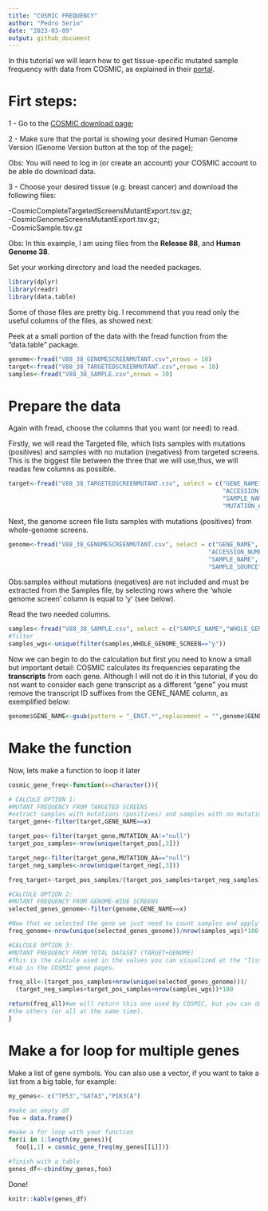 ```yaml
---
title: "COSMIC FREQUENCY"
author: "Pedro Serio"
date: "2023-03-09"
output: github_document
---
```


In this tutorial we will learn how to get tissue-specific mutated sample frequency with
data from COSMIC, as explained in their [portal](https://cancer.sanger.ac.uk/cosmic/help/faq).

# Firt steps:

1 - Go to the [COSMIC download page](https://cancer.sanger.ac.uk/cosmic/download);

2 - Make sure that the portal is showing your desired Human Genome Version (Genome Version button at the top of the page);  

Obs: You will need to log in (or create an account) your COSMIC account to be able do download data.

3 - Choose your desired tissue (e.g. breast cancer) and download the following files:

-CosmicCompleteTargetedScreensMutantExport.tsv.gz;  
-CosmicGenomeScreensMutantExport.tsv.gz;  
-CosmicSample.tsv.gz  

Obs: In this example, I am using files from the **Release 88**, and **Human Genome 38**.

Set your working directory and load the needed packages.
```r
library(dplyr)
library(readr)
library(data.table)
```

Some of those files are pretty big. I recommend that you read only the useful columns of the files, as showed next:

Peek at a small portion of the data with the fread function from the "data.table" package.
```r
genome<-fread("V88_38_GENOMESCREENMUTANT.csv",nrows = 10)
target<-fread("V88_38_TARGETEDSCREENMUTANT.csv",nrows = 10)
samples<-fread("V88_38_SAMPLE.csv",nrows = 10)
```

# Prepare the data
Again with fread, choose the columns that you want (or need) to read.

Firstly, we will read the Targeted file, which lists samples with mutations (positives) and samples with no mutation (negatives) from targeted screens. 
This is the biggest file between the three that we will use,thus, we will readas few columns as possible.
```r
target<-fread("V88_38_TARGETEDSCREENMUTANT.csv", select = c("GENE_NAME",
                                                            "ACCESSION_NUMBER",
                                                            "SAMPLE_NAME",
                                                            "MUTATION_AA"))
```

Next, the genome screen file lists samples with mutations (positives) from whole-genome screens.
```r
genome<-fread("V88_38_GENOMESCREENMUTANT.csv", select = c("GENE_NAME",
                                                        "ACCESSION_NUMBER",
                                                        "SAMPLE_NAME",
                                                        "SAMPLE_SOURCE"))
```
Obs:samples without mutations (negatives) are not included and must be extracted from the Samples file, by selecting rows where the 'whole genome screen' column is equal to 'y' (see below).

Read the two needed columns.
```r
samples<-fread("V88_38_SAMPLE.csv", select = c("SAMPLE_NAME","WHOLE_GENOME_SCREEN"))
#filter
samples_wgs<-unique(filter(samples,WHOLE_GENOME_SCREEN=="y"))
```

Now we can begin to do the calculation but first you need to know a small but important detail:
COSMIC calculates its frequencies separating the **transcripts** from each gene. 
Although I will not do it in this tutorial, if you do not want to consider each gene transcript as a different "gene" you must remove the transcript ID suffixes from the GENE_NAME column, as exemplified below:
```r
genome$GENE_NAME<-gsub(pattern = "_ENST.*",replacement = "",genome$GENE_NAME)
```

# Make the function

Now, lets make a function to loop it later
```r
cosmic_gene_freq<-function(x=character()){

# CALCULE OPTION 1:
#MUTANT FREQUENCY FROM TARGETED SCREENS
#extract samples with mutations (positives) and samples with no mutation (negatives)
target_gene<-filter(target,GENE_NAME==x)

target_pos<-filter(target_gene,MUTATION_AA!="null")
target_pos_samples<-nrow(unique(target_pos[,3]))

target_neg<-filter(target_gene,MUTATION_AA=="null")
target_neg_samples<-nrow(unique(target_neg[,3]))

freq_target<-target_pos_samples/(target_pos_samples+target_neg_samples)*100

#CALCULE OPTION 2:
#MUTANT FREQUENCY FROM GENOME-WIDE SCREENS
selected_genes_genome<-filter(genome,GENE_NAME==x)

#Now that we selected the gene we just need to count samples and apply the calc
freq_genome<-nrow(unique(selected_genes_genome))/nrow(samples_wgs)*100

#CALCULE OPTION 3:
#MUTANT FREQUENCY FROM TOTAL DATASET (TARGET+GENOME)
#This is the calcule used in the values you can visualized at the "Tissue distribution"
#tab in the COSMIC gene pages.

freq_all<-(target_pos_samples+nrow(unique(selected_genes_genome)))/
  (target_neg_samples+target_pos_samples+nrow(samples_wgs))*100

return(freq_all)#we will return this one used by COSMIC, but you can do the same with
#the others (or all at the same time).
}
```

# Make a for loop for multiple genes
Make a list of gene symbols. You can also use a vector, if you want to take a list from a big table, for example:
```r
my_genes<- c("TP53","GATA3","PIK3CA")

#make an empty df
foo = data.frame()

#make a for loop with your function
for(i in 1:length(my_genes)){ 
  foo[i,1] = cosmic_gene_freq(my_genes[[i]])}

#finish with a table
genes_df<-cbind(my_genes,foo)
```

Done!
```r
knitr::kable(genes_df)
```
